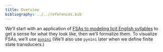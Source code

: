 ```yaml
---
title: Overview
bibliography: ../../references.bib
---
```


We'll start with an application of [FSAs to modeling licit English syllables](https://drive.google.com/file/d/1OreZ2dUdyDYRIKet7bzn617rYDG2NbIz/view?usp=share_link) to get a sense for what they look like, then we'll formalize them. To visualize FSAs, we'll use [`pynini`](https://www.openfst.org/twiki/bin/view/GRM/Pynini) (We'll also use `pynini` later when we define finite state transducers.)